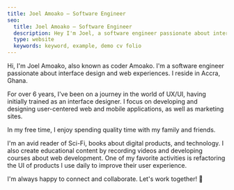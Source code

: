 ```yaml
---
title: Joel Amoako — Software Engineer
seo:
  title: Joel Amoako — Software Engineer
  description: Hey I'm Joel, a software engineer passionate about interface design and web experiences
  type: website
  keywords: keyword, example, demo cv folio
---
```


Hi, I'm Joel Amoako, also known as coder Amoako. I'm a software engineer passionate about interface design and web experiences. I reside in Accra, Ghana.

For over 6 years, I've been on a journey in the world of UX/UI, having initially trained as an interface designer. I focus on developing and designing user-centered web and mobile applications, as well as marketing sites.

In my free time, I enjoy spending quality time with my family and friends.

I'm an avid reader of Sci-Fi, books about digital products, and technology. I also create educational content by recording videos and developing courses about web development. One of my favorite activities is refactoring the UI of products I use daily to improve their user experience.

I'm always happy to connect and collaborate. Let's work together! 🧡